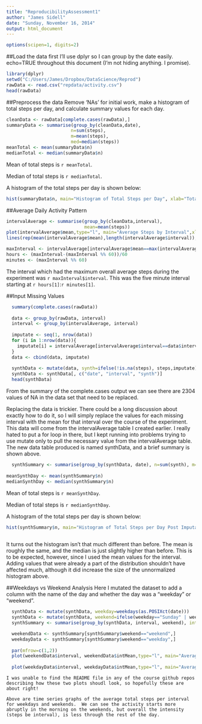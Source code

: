```yaml
---
title: "ReproducibilityAssessment1"
author: "James Sidell"
date: "Sunday, November 16, 2014"
output: html_document
---
```

```r
options(scipen=1, digits=2)
```

##Load the data first
  I'll use dplyr so I can group by the date easily.  echo=TRUE throughout this document (I'm not hiding anything.  I promise).
```r
library(dplyr)
setwd("C:/Users/James/Dropbox/DataScience/Reprod")
rawData <- read.csv("repdata/activity.csv")
head(rawData)
```

##Preprocess the data
  Remove 'NAs' for initial work, make a histogram of total steps per day, and calculate summary values for each day.

```r
cleanData <- rawData[complete.cases(rawData),]
summaryData <- summarise(group_by(cleanData,date),
                        n=sum(steps),
                        m=mean(steps),
                        med=median(steps))
meanTotal <- mean(summaryData$n)
medianTotal <- median(summaryData$n)
```

  Mean of total steps is `r meanTotal`.
  
  Median of total steps is `r medianTotal`.
  

  A histogram of the total steps per day is shown below:
```r
hist(summaryData$n, main="Histogram of Total Steps per Day", xlab="Total Steps per Day", breaks=10)
```

##Average Daily Activity Pattern

```r
intervalAverage <- summarise(group_by(cleanData,interval), 
                             mean=mean(steps))
plot(intervalAverage$mean,type="l", main="Average Steps by Interval",xlab="5 Minute Interval", ylab="Average Steps over Experiment")
lines(rep(mean(intervalAverage$mean),length(intervalAverage$interval)),col="blue")

maxInterval <- intervalAverage[intervalAverage$mean==max(intervalAverage$mean),]
hours <- (maxInterval-(maxInterval %% 60))/60
minutes <- (maxInterval %% 60)
```

  The interval which had the maximum overall average steps during the experiment was `r maxInterval$interval`.  This was the five minute interval starting at `r hours[1]`:`r minutes[1]`.

##Input Missing Values

```r
  summary(complete.cases(rawData))
  
  data <- group_by(rawData, interval)
  interval <- group_by(intervalAverage, interval)
  
  imputate <- seq(1, nrow(data))
  for (i in 1:nrow(data)){
    imputate[i] = intervalAverage[intervalAverage$interval==data$interval[i],2]    
  }
  data <- cbind(data, imputate)
  
  synthData <- mutate(data, synth=ifelse(!is.na(steps), steps,imputate))
  synthData <- synthData[, c("date", "interval", "synth")]
  head(synthData)

```

  From the summary of the complete.cases output we can see there are 2304 values of NA in the data set that need to be replaced.
  
  Replacing the data is trickier.  There could be a long discussion about exactly how to do it, so I will simply replace the values for each missing interval with the mean for that interval over the course of the experiment.  This data will come from the intervalAverage table I created earlier.  I really hated to put a for loop in there, but I kept running into problems trying to use mutate only to pull the necessary value from the intervalAverage table.  The new data table produced is named synthData, and a brief summary is shown above.
  
```r
  synthSummary <- summarise(group_by(synthData, date), n=sum(synth), m=mean(synth), med=median(synth))
  
meanSynthDay <- mean(synthSummary$n)
medianSynthDay <- median(synthSummary$n)
```

  Mean of total steps is `r meanSynthDay`.
  
  Median of total steps is `r medianSynthDay`.
  

  A histogram of the total steps per day is shown below:
```r
hist(synthSummary$n, main="Histogram of Total Steps per Day Post Imputation", xlab="Total Steps per Day", breaks=10)
  
```
  
  It turns out the histogram isn't that much different than before.  The mean is roughly the same, and the median is just slightly higher than before.  This is to be expected, however, since I used the mean values for the interval.  Adding values that were already a part of the distribution shouldn't have affected much, although it did increase the size of the unnormalized histogram above.
  
##Weekdays vs Weekend Analysis
  Here I mutated the dataset to add a column with the name of the day and whether the day was a "weekday" or "weekend".
```r
  synthData <- mutate(synthData, weekday=weekdays(as.POSIXct(date)))
  synthData <- mutate(synthData, weekend=ifelse(weekday=="Sunday" | weekday=="Saturday","weekend","weekday"))
  synthSummary <- summarise(group_by(synthData, interval, weekend), intMean=mean(synth))

  weekendData <- synthSummary[synthSummary$weekend=="weekend",]
  weekdayData <- synthSummary[synthSummary$weekend=="weekday",]
  
  par(mfrow=c(1,2))
  plot(weekendData$interval, weekendData$intMean,type="l", main="Average Steps Weekends Only",xlab="5 Minute Interval", ylab="Average Steps per Interval")
  
  plot(weekdayData$interval, weekdayData$intMean,type="l", main="Average Steps Weekdays Only",xlab="5 Minute Interval", ylab="Average Steps per Interval")
```
  
    I was unable to find the README file in any of the course github repos describing how these two plots shoudl look, so hopefully these are about right!
    
    Above are time series graphs of the average total steps per interval for weekdays and weekends.  We can see the activity starts more abruptly in the morning on the weekends, but overall the intensity (steps be interval), is less through the rest of the day.